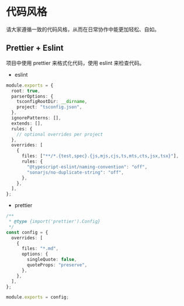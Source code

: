 # 代码风格

请大家遵循一致的代码风格，从而在日常协作中能更加轻松、自如。

## Prettier + Eslint

项目中使用 prettier 来格式化代码，使用 eslint 来检查代码。

- eslint

```ts filename=".eslintrc.js"
module.exports = {
  root: true,
  parserOptions: {
    tsconfigRootDir: __dirname,
    project: "tsconfig.json",
  },
  ignorePatterns: [],
  extends: [],
  rules: {
    // optional overrides per project
  },
  overrides: [
    {
      files: ["**/*.{test,spec}.{js,mjs,cjs,ts,mts,cts,jsx,tsx}"],
      rules: {
        "@typescript-eslint/naming-convention": "off",
        "sonarjs/no-duplicate-string": "off",
      },
    },
  ],
};
```

- prettier

```ts filename="prettierrc.config.cjs"
/**
 * @type {import('prettier').Config}
 */
const config = {
  overrides: [
    {
      files: "*.md",
      options: {
        singleQuote: false,
        quoteProps: "preserve",
      },
    },
  ],
};

module.exports = config;
```
